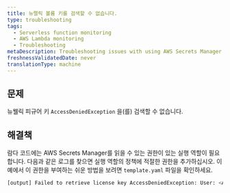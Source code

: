 ```yaml
---
title: 뉴렐릭 볼륨 키를 검색할 수 없습니다.
type: troubleshooting
tags:
  - Serverless function monitoring
  - AWS Lambda monitoring
  - Troubleshooting
metaDescription: Troubleshooting issues with using AWS Secrets Manager with New Relic.
freshnessValidatedDate: never
translationType: machine
---
```


## 문제

뉴웰릭 피규어 키 `AccessDeniedException` 을(를) 검색할 수 없습니다.

## 해결책

람다 코드에는 AWS Secrets Manager를 읽을 수 있는 권한이 있는 실행 역할이 필요합니다. 다음과 같은 로그를 찾으면 실행 역할의 정책에 적절한 권한을 추가하십시오. 이 예에서 이 권한을 부여하는 쉬운 방법을 보려면 `template.yaml` 파일을 확인하세요.

```bash
[output] Failed to retrieve license key AccessDeniedException: User: <ARN> is not authorized to perform: secretsmanager:GetSecretValue on resource: <ARN>
```